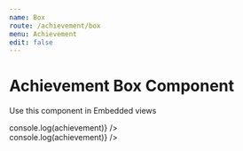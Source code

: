 ```yaml
---
name: Box
route: /achievement/box
menu: Achievement
edit: false
---
```



# Achievement Box Component

Use this component in Embedded views

<Playground>
	<div style={{ display: "flex", justifyContent: "space-evenly" }}>
		<div style={{ width: "30%" }}>
			<AchievementBoxComponent
				achievement={AchievementSuperGiver}
				open={(achievement) => console.log(achievement)}
			/>
		</div>
		<div style={{ width: "30%" }}>
			<AchievementBoxComponent
				achievement={AchievementSharingIsCaring}
				open={(achievement) => console.log(achievement)}
			/>
		</div>
	</div>
</Playground>

<Props of={AchievementBoxComponent} />
